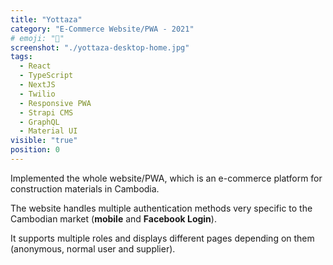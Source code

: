 ```yaml
---
title: "Yottaza"
category: "E-Commerce Website/PWA - 2021"
# emoji: "📓"
screenshot: "./yottaza-desktop-home.jpg"
tags:
  - React
  - TypeScript
  - NextJS
  - Twilio
  - Responsive PWA
  - Strapi CMS
  - GraphQL
  - Material UI
visible: "true"
position: 0
---
```


Implemented the whole website/PWA, which is an e-commerce platform for construction materials in Cambodia.

The website handles multiple authentication methods very specific to the Cambodian market (**mobile** and **Facebook Login**).

It supports multiple roles and displays different pages depending on them (anonymous, normal user and supplier).